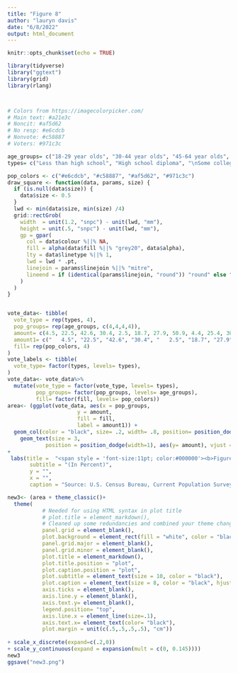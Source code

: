 ```yaml
---
title: "Figure 8"
author: "lauryn davis"
date: "6/8/2022"
output: html_document
---
```


```r
knitr::opts_chunk$set(echo = TRUE)
```

```r
library(tidyverse)
library("ggtext")
library(grid)
library(rlang)



# Colors from https://imagecolorpicker.com/
# Main text: #a21e3c
# Noncit: #af5d62
# No resp: #e6cdcb
# Nonvote: #c58887
# Voters: #971c3c
```

```r
age_groups= c("18-29 year olds", "30-44 year olds", "45-64 year olds", "65 years and older")
types= c("Less than high school", "High school diploma", "\nSome college or\nassociate's degree", "\nBachelor's degree\nor more")

pop_colors <- c("#e6cdcb", "#c58887", "#af5d62", "#971c3c")
draw_square <- function(data, params, size) {
  if (is.null(data$size)) {
    data$size <- 0.5
  }
  lwd <- min(data$size, min(size) /4)
  grid::rectGrob(
    width  = unit(1.2, "snpc") - unit(lwd, "mm"),
    height = unit(.5, "snpc") - unit(lwd, "mm"),
    gp = gpar(
      col = data$colour %||% NA,
      fill = alpha(data$fill %||% "grey20", data$alpha),
      lty = data$linetype %||% 1,
      lwd = lwd * .pt,
      linejoin = params$linejoin %||% "mitre",
      lineend = if (identical(params$linejoin, "round")) "round" else "square"
    )
  )
}


vote_data<- tibble(
  vote_type = rep(types, 4),
  pop_groups= rep(age_groups, c(4,4,4,4)),
  amount= c(4.5, 22.5, 42.6, 30.4, 2.5, 18.7, 27.9, 50.9, 4.4, 25.4, 30.3, 39.9, 8.9,30.0,26.4, 34.6),
  amount1= c("   4.5", "22.5", "42.6", "30.4", "   2.5", "18.7", "27.9", "50.9  ", "   4.4", "25.4", "30.3", "39.9 ", "   8.9","30.0","26.4", "34.6 "),
  fill= rep(pop_colors, 4)
)
vote_labels <- tibble(
  vote_type= factor(types, levels= types),
)
vote_data<- vote_data%>%
  mutate(vote_type = factor(vote_type, levels= types),
         pop_groups= factor(pop_groups, levels= age_groups),
         fill= factor(fill, levels= pop_colors))
area<- (ggplot(vote_data, aes(x = pop_groups, 
                      y = amount, 
                      fill = fill, 
                      label = amount1)) +
  geom_col(color = "black", size= .2, width= .8, position= position_dodge(width= .9), key_glyph= draw_square)+
    geom_text(size = 3, 
            position = position_dodge(width=1), aes(y= amount), vjust =-.8, color= "black") 
+
 labs(title =  "<span style = 'font-size:11pt; color:#000000'><b>Figure 8.</span><br><span style = 'font-size:12pt; color:#a21e3c'><b>Composition of American Voters by Age and Educational Detainment: 2016</span>",
       subtitle = "(In Percent)",
       y = "",
       x = "",
       caption = "Source: U.S. Census Bureau, Current Population Survey, November 1980-2016.") + scale_fill_manual(labels= types, values= pop_colors, name = ""))

new3<- (area + theme_classic()+
  theme(
           # Needed for using HTML syntax in plot title
           # plot.title = element_markdown(), 
           # Cleaned up some redundancies and combined your theme changes into one layer
           panel.grid = element_blank(),
           plot.background = element_rect(fill = "white", color = "black"),
           panel.grid.major = element_blank(),
           panel.grid.minor = element_blank(),
           plot.title = element_markdown(),
           plot.title.position = "plot",
           plot.caption.position = "plot",
           plot.subtitle = element_text(size = 10, color = "black"), 
           plot.caption = element_text(size = 8, color = "black", hjust = 0),
           axis.ticks = element_blank(),
           axis.line.y = element_blank(),
           axis.text.y= element_blank(),
           legend.position= "top",
           axis.line.x = element_line(size=.1),
           axis.text.x= element_text(color= "black"),
           plot.margin = unit(c(.5,.5,.5,.5), "cm"))
           
+ scale_x_discrete(expand=c(.2,0))
+ scale_y_continuous(expand = expansion(mult = c(0, 0.145))))
new3
ggsave("new3.png")
```
